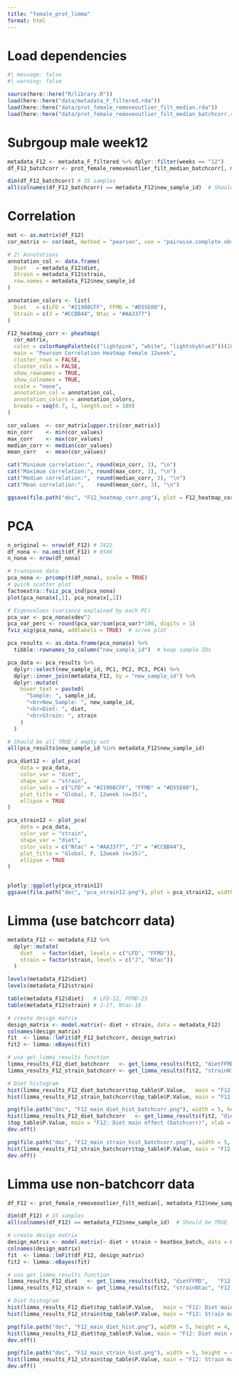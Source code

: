 ```yaml
---
title: "female_prot_limma"
format: html
---
```



# Load dependencies
```r
#| message: false
#| warning: false

source(here::here("R/library.R"))
load(here::here("data/metadata_F_filtered.rda"))
load(here::here("data/prot_female_removeoutlier_filt_median.rda"))
load(here::here("data/prot_female_removeoutlier_filt_median_batchcorr.rda"))
```


# Subrgoup male week12
```r
metadata_F12 <- metadata_F_filtered %>% dplyr::filter(weeks == "12")
df_F12_batchcorr <- prot_female_removeoutlier_filt_median_batchcorr[, metadata_F12$new_sample_id] # 7641

dim(df_F12_batchcorr) # 35 samples
all(colnames(df_F12_batchcorr) == metadata_F12$new_sample_id)  # Should be TRUE
```
# Correlation
```r
mat <- as.matrix(df_F12)
cor_matrix <- cor(mat, method = "pearson", use = "pairwise.complete.obs")

# 2) Annotations
annotation_col <- data.frame(
  Diet   = metadata_F12$diet,
  Strain = metadata_F12$strain,
  row.names = metadata_F12$new_sample_id
)

annotation_colors <- list(
  Diet   = c(LFD = "#21908CFF", FFMD = "#D55E00"),
  Strain = c(J = "#CCBB44", Ntac = "#AA3377")
)

F12_heatmap_corr <- pheatmap(
  cor_matrix,
  color = colorRampPalette(c("lightpink", "white", "lightskyblue3"))(100),
  main = "Pearson Correlation Heatmap Female 12week",
  cluster_rows = FALSE,
  cluster_cols = FALSE,
  show_rownames = TRUE,
  show_colnames = TRUE,
  scale = "none",
  annotation_col = annotation_col,
  annotation_colors = annotation_colors,
  breaks = seq(0.7, 1, length.out = 100)
)

cor_values  <- cor_matrix[upper.tri(cor_matrix)]
min_corr    <- min(cor_values)
max_corr    <- max(cor_values)
median_corr <- median(cor_values)
mean_corr   <- mean(cor_values)

cat("Minimum correlation:", round(min_corr, 3), "\n")
cat("Maximum correlation:", round(max_corr, 3), "\n")
cat("Median correlation:",  round(median_corr, 3), "\n")
cat("Mean correlation:",    round(mean_corr, 3), "\n")

ggsave(file.path("doc", "F12_heatmap_corr.png"), plot = F12_heatmap_corr, width = 10, height = 7, dpi = 300, bg = "white")
```

# PCA
```r
n_original <- nrow(df_F12) # 7422
df_nona <- na.omit(df_F12) # 6586
n_nona <- nrow(df_nona)

# transpose data 
pca_nona <- prcomp(t(df_nona), scale = TRUE)
# quick scatter plot
factoextra::fviz_pca_ind(pca_nona) 
plot(pca_nona$x[,1], pca_nona$x[,2])

# Eigenvalues (variance explained by each PC)
pca_var <- pca_nona$sdev^2 
pca_var_perc <- round(pca_var/sum(pca_var)*100, digits = 1)
fviz_eig(pca_nona, addlabels = TRUE)  # scree plot 

pca_results <- as.data.frame(pca_nona$x) %>%
  tibble::rownames_to_column("new_sample_id")  # keep sample IDs

pca_data <- pca_results %>%
  dplyr::select(new_sample_id, PC1, PC2, PC3, PC4) %>% 
  dplyr::inner_join(metadata_F12, by = "new_sample_id") %>%
  dplyr::mutate(
    hover_text = paste0(
      "Sample: ", sample_id,
      "<br>New_Sample: ", new_sample_id,
      "<br>Diet: ", diet,
      "<br>Strain: ", strain
    )
  )

# Should be all TRUE / empty set
all(pca_results$new_sample_id %in% metadata_F12$new_sample_id)

pca_diet12 <- plot_pca(
    data = pca_data,
    color_var = "diet",
    shape_var = "strain",
    color_vals = c("LFD" = "#21908CFF", "FFMD" = "#D55E00"),
    plot_title = "Global, F, 12week (n=35)",
    ellipse = TRUE
)

pca_strain12 <- plot_pca(
    data = pca_data,
    color_var = "strain",
    shape_var = "diet",
    color_vals = c("Ntac" = "#AA3377", "J" = "#CCBB44"),
    plot_title = "Global, F, 12week (n=35)",
    ellipse = TRUE
)


plotly::ggplotly(pca_strain12)
ggsave(file.path("doc", "pca_strain12.png"), plot = pca_strain12, width = 7, height = 5, dpi = 300, bg = "white")

```


# Limma (use batchcorr data)
```r
metadata_F12 <- metadata_F12 %>%
  dplyr::mutate(
    diet   = factor(diet, levels = c("LFD", "FFMD")),
    strain = factor(strain, levels = c("J", "Ntac"))
  )

levels(metadata_F12$diet)
levels(metadata_F12$strain)

table(metadata_F12$diet)   # LFD-12, FFMD-23
table(metadata_F12$strain) # J-17, Ntac-18

# create design matrix
design_matrix <- model.matrix(~ diet + strain, data = metadata_F12)
colnames(design_matrix)
fit  <- limma::lmFit(df_F12_batchcorr, design_matrix)
fit2 <- limma::eBayes(fit)

# use get_limma_results function
limma_results_F12_diet_batchcorr   <- get_limma_results(fit2, "dietFFMD",   "F12: Diet") # Total: 1357 - UP: 677 | DOWN: 680
limma_results_F12_strain_batchcorr <- get_limma_results(fit2, "strainNtac", "F12: Strain") # Total 37 - UP: 18 | DOWN: 19

# Diet histogram
hist(limma_results_F12_diet_batchcorr$top_table$P.Value,   main = "F12: Diet main effect (batchcorr)",   xlab = "P-value", col = "darkslategray4", breaks = 30)
hist(limma_results_F12_strain_batchcorr$top_table$P.Value, main = "F12: Strain main effect (batchcorr)", xlab = "P-value", col = "darkslategray4", breaks = 30)

png(file.path("doc", "F12_main_diet_hist_batchcorr.png"), width = 5, height = 4, units = "in", res = 300, bg = "white")
hist(limma_results_F12_diet_batchcorr   <- get_limma_results(fit2, "dietFFMD",   "F12: Diet") # Total: 1164 - UP: 588 | DOWN: 576
$top_table$P.Value, main = "F12: Diet main effect (batchcorr)", xlab = "P-value", col = "darkslategray4", breaks = 30)
dev.off()

png(file.path("doc", "F12_main_strain_hist_batchcorr.png"), width = 5, height = 4, units = "in", res = 300, bg = "white")
hist(limma_results_F12_strain_batchcorr$top_table$P.Value, main = "F12: Strain main effect (batchcorr)", xlab = "P-value", col = "darkslategray4", breaks = 30)
dev.off()

```

# Limma use non-batchcorr data
```r
df_F12 <- prot_female_removeoutlier_filt_median[, metadata_F12$new_sample_id] # 7641

dim(df_F12) # 35 samples
all(colnames(df_F12) == metadata_F12$new_sample_id)  # Should be TRUE

# create design matrix
design_matrix <- model.matrix(~ diet + strain + beatbox_batch, data = metadata_F12)
colnames(design_matrix)
fit  <- limma::lmFit(df_F12, design_matrix)
fit2 <- limma::eBayes(fit)

# use get_limma_results function
limma_results_F12_diet   <- get_limma_results(fit2, "dietFFMD",   "F12: Diet") # Total: 1164 - UP: 588 | DOWN: 576
limma_results_F12_strain <- get_limma_results(fit2, "strainNtac", "F12: Strain") # Total 27 - UP: 13 | DOWN: 14

# Diet histogram
hist(limma_results_F12_diet$top_table$P.Value,   main = "F12: Diet main effect",   xlab = "P-value", col = "darkslategray4", breaks = 30)
hist(limma_results_F12_strain$top_table$P.Value, main = "F12: Strain main effect", xlab = "P-value", col = "darkslategray4", breaks = 30)

png(file.path("doc", "F12_main_diet_hist.png"), width = 5, height = 4, units = "in", res = 300, bg = "white")
hist(limma_results_F12_diet$top_table$P.Value, main = "F12: Diet main effect", xlab = "P-value", col = "darkslategray4", breaks = 30)
dev.off()

png(file.path("doc", "F12_main_strain_hist.png"), width = 5, height = 4, units = "in", res = 300, bg = "white")
hist(limma_results_F12_strain$top_table$P.Value, main = "F12: Strain main effect", xlab = "P-value", col = "darkslategray4", breaks = 30)
dev.off()

```


